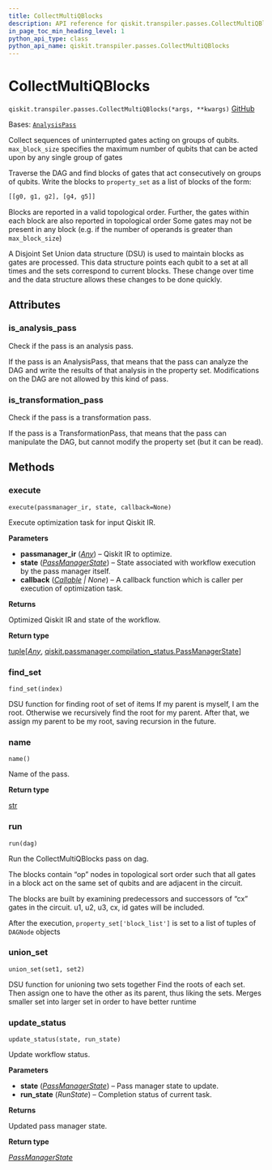 ```yaml
---
title: CollectMultiQBlocks
description: API reference for qiskit.transpiler.passes.CollectMultiQBlocks
in_page_toc_min_heading_level: 1
python_api_type: class
python_api_name: qiskit.transpiler.passes.CollectMultiQBlocks
---
```


# CollectMultiQBlocks

<span id="qiskit.transpiler.passes.CollectMultiQBlocks" />

`qiskit.transpiler.passes.CollectMultiQBlocks(*args, **kwargs)` [GitHub](https://github.com/qiskit/qiskit/tree/main/qiskit/transpiler/passes/optimization/collect_multiqubit_blocks.py "view source code")

Bases: [`AnalysisPass`](qiskit.transpiler.AnalysisPass "qiskit.transpiler.basepasses.AnalysisPass")

Collect sequences of uninterrupted gates acting on groups of qubits. `max_block_size` specifies the maximum number of qubits that can be acted upon by any single group of gates

Traverse the DAG and find blocks of gates that act consecutively on groups of qubits. Write the blocks to `property_set` as a list of blocks of the form:

```python
[[g0, g1, g2], [g4, g5]]
```

Blocks are reported in a valid topological order. Further, the gates within each block are also reported in topological order Some gates may not be present in any block (e.g. if the number of operands is greater than `max_block_size`)

A Disjoint Set Union data structure (DSU) is used to maintain blocks as gates are processed. This data structure points each qubit to a set at all times and the sets correspond to current blocks. These change over time and the data structure allows these changes to be done quickly.

## Attributes

<span id="qiskit.transpiler.passes.CollectMultiQBlocks.is_analysis_pass" />

### is\_analysis\_pass

Check if the pass is an analysis pass.

If the pass is an AnalysisPass, that means that the pass can analyze the DAG and write the results of that analysis in the property set. Modifications on the DAG are not allowed by this kind of pass.

<span id="qiskit.transpiler.passes.CollectMultiQBlocks.is_transformation_pass" />

### is\_transformation\_pass

Check if the pass is a transformation pass.

If the pass is a TransformationPass, that means that the pass can manipulate the DAG, but cannot modify the property set (but it can be read).

## Methods

### execute

<span id="qiskit.transpiler.passes.CollectMultiQBlocks.execute" />

`execute(passmanager_ir, state, callback=None)`

Execute optimization task for input Qiskit IR.

**Parameters**

*   **passmanager\_ir** ([*Any*](https://docs.python.org/3/library/typing.html#typing.Any "(in Python v3.12)")) – Qiskit IR to optimize.
*   **state** ([*PassManagerState*](qiskit.passmanager.PassManagerState "qiskit.passmanager.compilation_status.PassManagerState")) – State associated with workflow execution by the pass manager itself.
*   **callback** ([*Callable*](https://docs.python.org/3/library/collections.abc.html#collections.abc.Callable "(in Python v3.12)") *| None*) – A callback function which is caller per execution of optimization task.

**Returns**

Optimized Qiskit IR and state of the workflow.

**Return type**

[tuple](https://docs.python.org/3/library/stdtypes.html#tuple "(in Python v3.12)")\[[*Any*](https://docs.python.org/3/library/typing.html#typing.Any "(in Python v3.12)"), [qiskit.passmanager.compilation\_status.PassManagerState](qiskit.passmanager.PassManagerState "qiskit.passmanager.compilation_status.PassManagerState")]

### find\_set

<span id="qiskit.transpiler.passes.CollectMultiQBlocks.find_set" />

`find_set(index)`

DSU function for finding root of set of items If my parent is myself, I am the root. Otherwise we recursively find the root for my parent. After that, we assign my parent to be my root, saving recursion in the future.

### name

<span id="qiskit.transpiler.passes.CollectMultiQBlocks.name" />

`name()`

Name of the pass.

**Return type**

[str](https://docs.python.org/3/library/stdtypes.html#str "(in Python v3.12)")

### run

<span id="qiskit.transpiler.passes.CollectMultiQBlocks.run" />

`run(dag)`

Run the CollectMultiQBlocks pass on dag.

The blocks contain “op” nodes in topological sort order such that all gates in a block act on the same set of qubits and are adjacent in the circuit.

The blocks are built by examining predecessors and successors of “cx” gates in the circuit. u1, u2, u3, cx, id gates will be included.

After the execution, `property_set['block_list']` is set to a list of tuples of `DAGNode` objects

### union\_set

<span id="qiskit.transpiler.passes.CollectMultiQBlocks.union_set" />

`union_set(set1, set2)`

DSU function for unioning two sets together Find the roots of each set. Then assign one to have the other as its parent, thus liking the sets. Merges smaller set into larger set in order to have better runtime

### update\_status

<span id="qiskit.transpiler.passes.CollectMultiQBlocks.update_status" />

`update_status(state, run_state)`

Update workflow status.

**Parameters**

*   **state** ([*PassManagerState*](qiskit.passmanager.PassManagerState "qiskit.passmanager.compilation_status.PassManagerState")) – Pass manager state to update.
*   **run\_state** (*RunState*) – Completion status of current task.

**Returns**

Updated pass manager state.

**Return type**

[*PassManagerState*](qiskit.passmanager.PassManagerState "qiskit.passmanager.compilation_status.PassManagerState")

